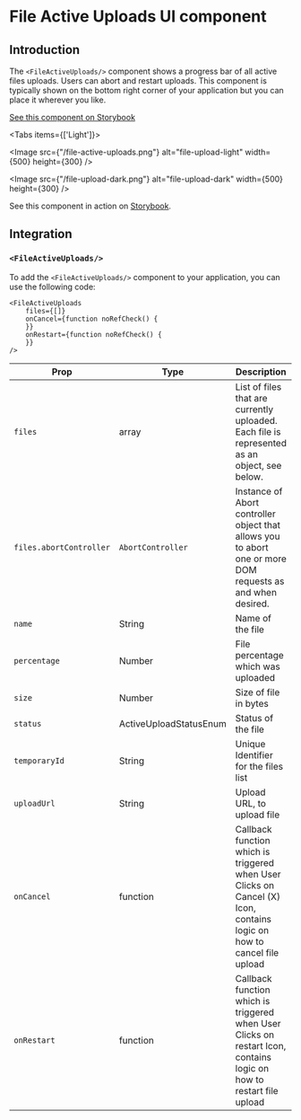 
# File Active Uploads UI component

## Introduction

The `<FileActiveUploads/>` component shows a progress bar of all active files uploads. Users can abort and restart
uploads. This component is typically shown on the bottom right corner of your application but you can place it wherever
you like.

[See this component on Storybook]()

<Tabs items={['Light']}><Tab>

<Image src={"/file-active-uploads.png"} alt="file-upload-light" width={500} height={300} />

</Tab><Tab>

<Image src={"/file-upload-dark.png"} alt="file-upload-dark" width={500} height={300} />

</Tab></Tabs>

See this component in action on
[Storybook](https://ui.roq.tech/?path=/docs/chat-chatmessagebell--default).

## Integration

<DoBasicSetup />

### `<FileActiveUploads/>`

To add the  `<FileActiveUploads/>` component to your application, you can use the following code:

```tsx
<FileActiveUploads
    files={[]}
    onCancel={function noRefCheck() {
    }}
    onRestart={function noRefCheck() {
    }}
/>
```

| Prop                    | Type                   | Description                                                                                                            | Default     |
|-------------------------|------------------------|------------------------------------------------------------------------------------------------------------------------|-------------|
| `files`                 | array                  | List of files that are currently uploaded. Each file is represented as an object, see below.                           | `[]`        |
| `files.abortController` | `AbortController`      | Instance of Abort controller object that allows you to abort one or more DOM requests as and when desired.             | `undefined` |
| `name`                  | String                 | Name of the file                                                                                                       |             |
| `percentage`            | Number                 | File percentage which was uploaded                                                                                     |             |
| `size`                  | Number                 | Size of file in bytes                                                                                                  |             |
| `status`                | ActiveUploadStatusEnum | Status of the file                                                                                                     | UPLOADING   |
| `temporaryId`           | String                 | Unique Identifier for the files list                                                                                   |             |
| `uploadUrl`             | String                 | Upload URL, to upload file                                                                                             |             |
| `onCancel`              | function               | Callback function which is triggered when  User Clicks on Cancel (X) Icon, contains logic on how to cancel file upload |             |
| `onRestart`             | function               | Callback function which is triggered when User Clicks on restart Icon, contains logic on how to restart file upload    |             |